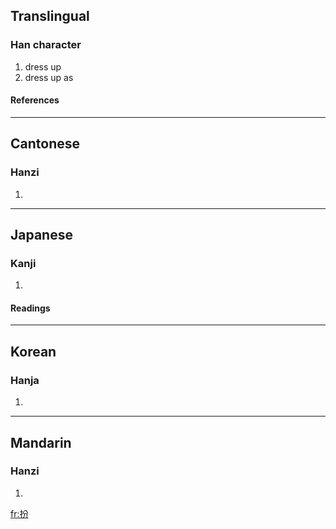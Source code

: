 ==Translingual==
===Han character===
{{Han char|rn=64|rad=手|as=04|sn=7|four=5802<sub>7</sub>|canj=手金尸竹 (QCSH)}}
# dress up
# dress up as
====References====
{{Han ref|kx=0418.200|dkj=11829|dj=0765.170|hdz=31840.080|uh=626E|ud=25198|bh=A7EA|bd=42986}}
----
==Cantonese==
===Hanzi===
{{yue-hanzi|jyut=|y=ban3, ban6}}
# {{defn|Cantonese}}
----
==Japanese==
===Kanji===
{{ja-kanji|grade=|rs=手04}}
# {{defn|Japanese}} 
====Readings====
{{ja-readings|on=[[ふん]] (fun), [[はん]] (han), [[へん]] (hen)|kun=[[よそおう]] (yosoou)}}
----
==Korean==
===Hanja===
{{ko-hanja|hangeul=[[분]], [[반]]|eumhun=|rv=bun, ban|mr=pun, pan|y=pun, pan}}
# {{defn|Korean}}
----
==Mandarin==
===Hanzi===
{{cmn-hanzi|pin=[[bàn]] ([[ban4]])|wg=pan<sup>4</sup>}}
# {{defn|Mandarin}}

[[fr:扮]]